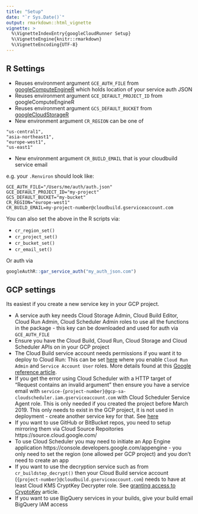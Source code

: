 ```yaml
---
title: "Setup"
date: "`r Sys.Date()`"
output: rmarkdown::html_vignette
vignette: >
  %\VignetteIndexEntry{googleCloudRunner Setup}
  %\VignetteEngine{knitr::rmarkdown}
  %\VignetteEncoding{UTF-8}
---
```


## R Settings

* Reuses environment argument `GCE_AUTH_FILE` from [googleComputeEngineR](https://cloudyr.github.io/googleComputeEngineR) which holds location of your service auth JSON
* Reuses environment argument `GCE_DEFAULT_PROJECT_ID` from googleComputeEngineR
* Reuses environment argument `GCS_DEFAULT_BUCKET` from [googleCloudStorageR](http://code.markedmondson.me/googleCloudStorageR/)
* New environment argument `CR_REGION` can be one of 

```
"us-central1",
"asia-northeast1",
"europe-west1",
"us-east1"
```
* New environment argument `CR_BUILD_EMAIL` that is your cloudbuild service email

e.g. your `.Renviron` should look like:

```
GCE_AUTH_FILE="/Users/me/auth/auth.json"
GCE_DEFAULT_PROJECT_ID="my-project"
GCS_DEFAULT_BUCKET="my-bucket"
CR_REGION="europe-west1"
CR_BUILD_EMAIL=my-project-number@cloudbuild.gserviceaccount.com
```

You can also set the above in the R scripts via:

* `cr_region_set()`
* `cr_project_set()`
* `cr_bucket_set()`
* `cr_email_set()`

Or auth via

```r
googleAuthR::gar_service_auth("my_auth_json.com")
```

## GCP settings

Its easiest if you create a new service key in your GCP project.

* A service auth key needs Cloud Storage Admin, Cloud Build Editor, Cloud Run Admin, Cloud Scheduler Admin roles to use all the functions in the package - this key can be downloaded and used for auth via `GCE_AUTH_FILE`
* Ensure you have the Cloud Build, Cloud Run, Cloud Storage and Cloud Scheduler APIs on in your GCP project
* The Cloud Build service account needs permissions if you want it to deploy to Cloud Run: This can be set [here](https://console.cloud.google.com/cloud-build/settings) where you enable `Cloud Run Admin` and `Service Account User` roles.  More details found at this [Google reference article](https://cloud.google.com/cloud-build/docs/deploying-builds/deploy-cloud-run). 
* If you get the error using Cloud Scheduler with a HTTP target of "Request contains an invalid argument" then ensure you have a service email with `service-{project-number}@gcp-sa-cloudscheduler.iam.gserviceaccount.com` with Cloud Scheduler Service Agent role.  This is only needed if you created the project before March 2019.  This only needs to exist in the GCP project, it is not used in deployment - create another service key for that. See [here](https://cloud.google.com/scheduler/docs/http-target-auth#add)
* If you want to use GitHub or BitBucket repos, you need to setup mirroring them via Cloud Source Repoitories https://source.cloud.google.com/
* To use Cloud Scheduler you may need to initiate an App Engine application https://console.developers.google.com/appengine - you only need to set the region (one allowed per GCP project) and you don't need to create an app
* If you want to use the decryption service such as from `cr_buildstep_decrypt()` then your Cloud Build service account (`{project-number}@cloudbuild.gserviceaccount.com`) needs to have at least Cloud KMS CryptKey Decrypter role. See [granting access to CryptoKey](https://cloud.google.com/cloud-build/docs/securing-builds/use-encrypted-secrets-credentials#grant_the_product_name_short_service_account_access_to_the_cryptokey) article.
* If you want to use BigQuery services in your builds, give your build email BigQuery IAM access

